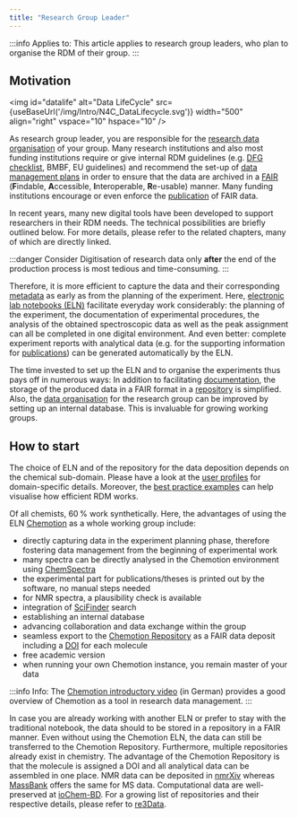 ```yaml
---
title: "Research Group Leader"
---
```



:::info Applies to:
This article applies to research group leaders, who plan to organise the RDM of their group.
:::

## Motivation

<img id="datalife" alt="Data LifeCycle" src={useBaseUrl('/img/Intro/N4C_DataLifecycle.svg')} width="500" align="right" vspace="10" hspace="10" />

As research group leader, you are responsible for the [research data organisation](/docs/data/data_organisation) of your group. Many research institutions and also most funding institutions require or give internal RDM guidelines (e.g. [DFG checklist](https://www.dfg.de/download/pdf/foerderung/grundlagen_dfg_foerderung/forschungsdaten/forschungsdaten_checkliste_de.pdf), BMBF, EU guidelines) and recommend the set-up of [data management plans](/docs/data/dmp) in order to ensure that the data are archived in a [FAIR](/docs/topics/fair) (**F**indable, **A**ccessible, **I**nteroperable, **R**e-usable) manner. Many funding institutions encourage or even enforce the [publication](/docs/data/data_publication) of FAIR data.

In recent years, many new digital tools have been developed to support researchers in their RDM needs. The technical possibilities are briefly outlined below. For more details, please refer to the related chapters, many of which are directly linked.

:::danger Consider
Digitisation of research data only **after** the end of the production process is most tedious and time-consuming.
:::

Therefore, it is more efficient to capture the data and their corresponding [metadata](/docs/topics/metadata) as early as from the planning of the experiment. Here, [electronic lab notebooks (ELN)](/docs/topics/eln) facilitate everyday work considerably: the planning of the experiment, the documentation of experimental procedures, the analysis of the obtained spectroscopic data as well as the peak assignment can all be completed in one digital environment. And even better: complete experiment reports with analytical data (e.g. for the supporting information for [publications](/docs/data/data_publication)) can be generated automatically by the ELN.

The time invested to set up the ELN and to organise the experiments thus pays off in numerous ways: In addition to facilitating [documentation](/docs/data/data_documentation), the storage of the produced data in a FAIR format in a [repository](/docs/topics/repositories) is simplified. Also, the [data organisation](/docs/data/data_organisation) for the research group can be improved by setting up an internal database. This is invaluable for growing working groups.

## How to start

The choice of ELN and of the repository for the data deposition depends on the chemical sub-domain. Please have a look at the [user profiles](/docs/domains/guide) for domain-specific details.
Moreover, the [best practice examples](/docs/topics/best_practice) can help visualise how efficient RDM works.

Of all chemists, 60 % work synthetically. Here, the advantages of using the ELN [Chemotion](https://eln.chemotion.net/home) as a whole working group include:

- directly capturing data in the experiment planning phase, therefore fostering data management from the beginning of experimental work
- many spectra can be directly analysed in the Chemotion environment using [ChemSpectra](https://eln.chemotion.net/chemspectra-editor)
- the experimental part for publications/theses is printed out by the software, no manual steps needed
- for NMR spectra, a plausibility check is available
- integration of [SciFinder](https://scifinder.cas.org/) search
- establishing an internal database
- advancing collaboration and data exchange within the group
- seamless export to the [Chemotion Repository](https://www.chemotion-repository.net/welcome) as a FAIR data deposit including a [DOI](/docs/topics/pid) for each molecule
- free academic version
- when running your own Chemotion instance, you remain master of your data

:::info Info:
The [Chemotion introductory video](https://www.youtube.com/watch?v=tZHaP6DW-Dw) (in German) provides a good overview of Chemotion as a tool in research data management.
:::

In case you are already working with another ELN or prefer to stay with the traditional notebook, the data should to be stored in a repository in a FAIR manner. Even without using the Chemotion ELN, the data can still be transferred to the Chemotion Repository. Furthermore, multiple repositories already exist in chemistry. The advantage of the Chemotion Repository is that the molecule is assigned a DOI and all analytical data can be assembled in one place.
NMR data can be deposited in [nmrXiv](https://docs.nmrxiv.org/) whereas [MassBank](https://massbank.eu/MassBank/) offers the same for MS data. Computational data are well-preserved at [ioChem-BD](https://www.iochem-bd.org/).
For a growing list of repositories and their respective details, please refer to [re3Data](https://www.re3data.org/).
